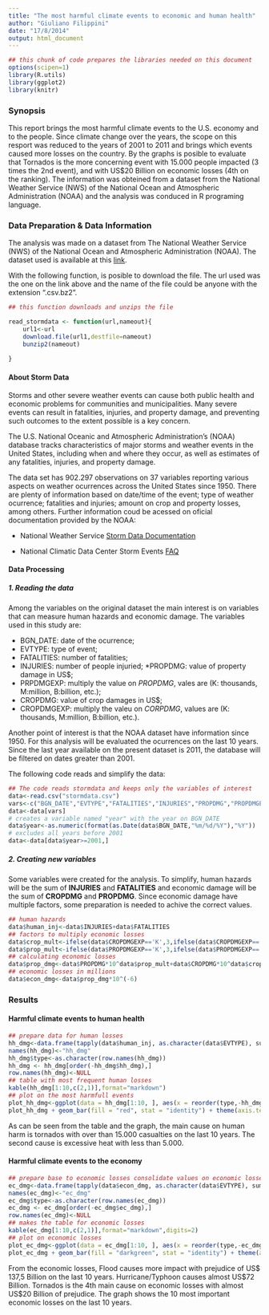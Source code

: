 ```yaml
---
title: "The most harmful climate events to economic and human health"
author: "Giuliano Filippini"
date: "17/8/2014"
output: html_document
---
```


```r
## this chunk of code prepares the libraries needed on this document
options(scipen=1)
library(R.utils)
library(ggplot2)
library(knitr)
```

### Synopsis

This report brings the most harmful climate events to the U.S. economy and to the people. Since climate change over the years, the scope on this resport was reduced to the years of 2001 to 2011 and brings which events caused more losses on the country.
By the graphs is posible to evaluate that Tornados is the more concerning event with 15.000 people impacted (3 times the 2nd event), and with US$20 Billion on economic losses (4th on the ranking).
The information was obteined from a dataset from the National Weather Service (NWS) of the National Ocean and Atmospheric Administration (NOAA) and the analysis was conduced in R programing language.

### Data Preparation & Data Information

The analysis was made on a dataset from The National Weather Service (NWS) of the National Ocean and Atmospheric Administration (NOAA). The dataset used is available at this [link](http://d396qusza40orc.cloudfront.net/repdata%2Fdata%2Factivity.zip "repdata-data-StormData.csv.bz2").

With the following function, is posible to download the file. The url used was the one on the link above and the name of the file could be anyone with the extension ".csv.bz2".
```r
## this function downloads and unzips the file

read_stormdata <- function(url,nameout){
    url1<-url
    download.file(url1,destfile=nameout)
    bunzip2(nameout)
    
}
```

#### About Storm Data

Storms and other severe weather events can cause both public health and economic problems for communities and municipalities. Many severe events can result in fatalities, injuries, and property damage, and preventing such outcomes to the extent possible is a key concern.

The U.S. National Oceanic and Atmospheric Administration's (NOAA) database tracks characteristics of major storms and weather events in the United States, including when and where they occur, as well as estimates of any fatalities, injuries, and property damage.

The data set has 902.297 observations on 37 variables reporting various aspects on weather ocurrences across the United States since 1950. There are plenty of information based on date/time of the event; type of weather ocurrence; fatalities and injuries; amount on crop and property losses, among others. Further information coud be acessed on oficial documentation provided by the NOAA:

* National Weather Service [Storm Data Documentation](http://d396qusza40orc.cloudfront.net/repdata%2Fpeer2_doc%2Fpd01016005curr.pdf "Storm Data Documentation") 

* National Climatic Data Center Storm Events [FAQ](http://d396qusza40orc.cloudfront.net/repdata%2Fpeer2_doc%2FNCDC%20Storm%20Events-FAQ%20Page.pdf "FAQ")


#### Data Processing

##### 1. Reading the data

Among the variables on the original dataset the main interest is on variables that can measure human hazards and economic damage. The variables used in this study are:

* BGN_DATE: date of the ocurrence;
* EVTYPE: type of event;
* FATALITIES: number of fatalities;
* INJURIES: number of people injuried;
*PROPDMG: value of property damage in US$;
* PRPDMGEXP: multiply the value on _PROPDMG_, vales are (K: thousands, M:million, B:billion, etc.);
* CROPDMG: value of crop damages in US$;
* CROPDMGEXP: multiply the valeu on _CORPDMG_, values are (K: thousands, M:million, B:billion, etc.).

Another point of interest is that the NOAA dataset have information since 1950. For this analysis will be evaluated the ocurrences on the last 10 years. Since the last year available on the present dataset is 2011, the database will be filtered on dates greater than 2001.

The following code reads and simplify the data:
```r
## The code reads stormdata and keeps only the variables of interest
data<-read.csv("stormdata.csv")
vars<-c("BGN_DATE","EVTYPE","FATALITIES","INJURIES","PROPDMG","PROPDMGEXP","CROPDMG","CROPDMGEXP")
data<-data[vars]
# creates a variable named "year" with the year on BGN_DATE
data$year<-as.numeric(format(as.Date(data$BGN_DATE,"%m/%d/%Y"),"%Y"))
# excludes all years before 2001
data<-data[data$year>=2001,]
```

##### 2. Creating new variables

Some variables were created for the analysis. To simplify, human hazards will be the sum of **INJURIES** and **FATALITIES** and economic damage will be the sum of **CROPDMG** and **PROPDMG**. Since economic damage have multiple factors, some preparation is needed to achive the correct values.
```r
## human hazards
data$human_inj<-data$INJURIES+data$FATALITIES
## factors to multiply economic losses
data$crop_mult<-ifelse(data$CROPDMGEXP=='K',3,ifelse(data$CROPDMGEXP=='M',6,ifelse(data$CROPDMGEXP=='B',9,0)))
data$prop_mult<-ifelse(data$PROPDMGEXP=='K',3,ifelse(data$PROPDMGEXP=='M',6,ifelse(data$PROPDMGEXP=='B',9,0)))
## calculating economic losses
data$prop_dmg<-data$PROPDMG*10^data$prop_mult+data$CROPDMG*10^data$crop_mult
## economic losses in millions
data$econ_dmg<-data$prop_dmg*10^(-6)
```

### Results

#### Harmful climate events to human health


```r
## prepare data for human losses
hh_dmg<-data.frame(tapply(data$human_inj, as.character(data$EVTYPE), sum,na.rm=T))
names(hh_dmg)<-"hh_dmg"
hh_dmg$type<-as.character(row.names(hh_dmg))
hh_dmg <- hh_dmg[order(-hh_dmg$hh_dmg),]
row.names(hh_dmg)<-NULL
## table with most frequent human losses
kable(hh_dmg[1:10,c(2,1)],format="markdown")
## plot on the most harmfull events
plot_hh_dmg<-ggplot(data = hh_dmg[1:10, ], aes(x = reorder(type,-hh_dmg), y = hh_dmg)) + xlab("Event Type") + ylab("Total Impact\ninjuries and deaths")
plot_hh_dmg + geom_bar(fill = "red", stat = "identity") + theme(axis.text.x = element_text(angle = 90, hjust = 0.5, vjust = 1)) + ggtitle("10 most  harmful  climate events to human\nyears 2001-2011")
```


As can be seen from the table and the graph, the main cause on human harm is tornados with over than 15.000 casualties on the last 10 years. The second cause is excessive heat with less than 5.000.

#### Harmful climate events to the economy

```r
## prepare base to economic losses consolidate values on economic losses
ec_dmg<-data.frame(tapply(data$econ_dmg, as.character(data$EVTYPE), sum,na.rm=T))
names(ec_dmg)<-"ec_dmg"
ec_dmg$type<-as.character(row.names(ec_dmg))
ec_dmg <- ec_dmg[order(-ec_dmg$ec_dmg),]
row.names(ec_dmg)<-NULL
## makes the table for economic losses
kable(ec_dmg[1:10,c(2,1)],format="markdown",digits=2)
## plot on economic losses
plot_ec_dmg<-ggplot(data = ec_dmg[1:10, ], aes(x = reorder(type,-ec_dmg), y = ec_dmg)) + xlab("Event Type") + ylab("Total Impact \n(million US$)")
plot_ec_dmg + geom_bar(fill = "darkgreen", stat = "identity") + theme(axis.text.x = element_text(angle = 90, hjust = 0.5, vjust = 1)) + ggtitle("10 most economic losses\nyears 2001-2011")
```

From the economic losses, Flood causes more impact with prejudice of US$ 137,5 Billion on the last 10 years. Hurricane/Typhoon causes almost US$72 Billion. Tornados is the 4th main cause on economic losses with almost US$20 Billion of prejudice. The graph shows the 10 most important economic losses on the last 10 years.



